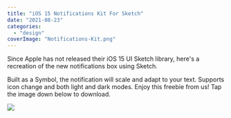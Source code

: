 ```yaml
---
title: "iOS 15 Notifications Kit For Sketch"
date: "2021-08-23"
categories: 
  - "design"
coverImage: "Notifications-Kit.png"
---
```


Since Apple has not released their iOS 15 UI Sketch library, here's a recreation of the new notifications box using Sketch.

Built as a Symbol, the notification will scale and adapt to your text. Supports icon change and both light and dark modes. Enjoy this freebie from us! Tap the image down below to download.

[![](images/Notifications-Kit-1024x768.png)](https://app.box.com/s/h48ve2u5egn9fzle8nlwa7j61nleyre9)
